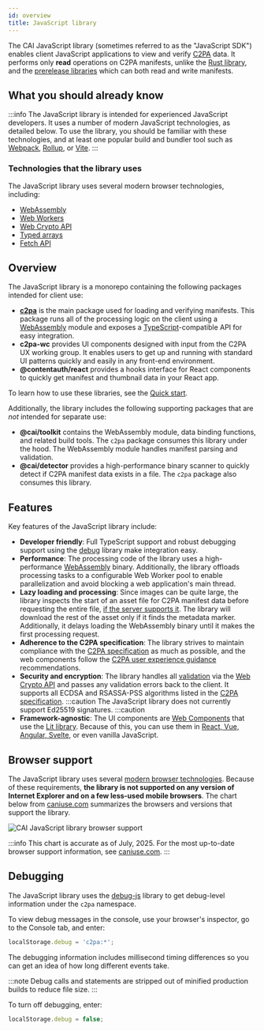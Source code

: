 ```yaml
---
id: overview
title: JavaScript library
---
```


The CAI JavaScript library (sometimes referred to as the "JavaScript SDK") enables client JavaScript applications to view and verify [C2PA](https://c2pa.org/) data. It performs only **read** operations on C2PA manifests, unlike the [Rust library](../../rust-sdk/), and the [prerelease libraries](../../other-langs) which can both read and write manifests.

## What you should already know

:::info
The JavaScript library is intended for experienced JavaScript developers. It uses a number of modern JavaScript technologies, as detailed below. To use the library, you should be familiar with these technologies, and at least one popular build and bundler tool such as [Webpack](https://webpack.js.org/), [Rollup](https://rollupjs.org/), or [Vite](https://vitejs.dev/).
:::

### Technologies that the library uses

The JavaScript library uses several modern browser technologies, including:

- [WebAssembly](https://webassembly.org/)
- [Web Workers](https://developer.mozilla.org/en-US/docs/Web/API/Web_Workers_API)
- [Web Crypto API](https://developer.mozilla.org/en-US/docs/Web/API/Web_Crypto_API)
- [Typed arrays](https://developer.mozilla.org/en-US/docs/Web/JavaScript/Typed_arrays)
- [Fetch API](https://developer.mozilla.org/en-US/docs/Web/API/Fetch_API)

## Overview

The JavaScript library is a monorepo containing the following packages intended for client use:

- [**c2pa**](https://opensource.contentauthenticity.org/docs/js-sdk/api/c2pa) is the main package used for loading and verifying manifests. This package runs all of the processing logic on the client using a [WebAssembly](https://webassembly.org/) module and exposes a [TypeScript](https://www.typescriptlang.org/)-compatible API for easy integration.
- **c2pa-wc** provides UI components designed with input from the C2PA UX working group. It enables users to get up and running with standard UI patterns quickly and easily in any front-end environment.
- **@contentauth/react** provides a hooks interface for React components to quickly get manifest and thumbnail data in your React app.

To learn how to use these libraries, see the [Quick start](quick-start).

Additionally, the library includes the following supporting packages that are _not_ intended for separate use:

- **@cai/toolkit** contains the WebAssembly module, data binding functions, and related build tools. The `c2pa` package consumes this library under the hood. The WebAssembly module handles manifest parsing and validation.
- **@cai/detector** provides a high-performance binary scanner to quickly detect if C2PA manifest data exists in a file. The `c2pa` package also consumes this library.

## Features

Key features of the JavaScript library include:

- **Developer friendly**: Full TypeScript support and robust debugging support using the [debug](https://github.com/debug-js/debug) library make integration easy.
- **Performance**: The processing code of the library uses a high-performance [WebAssembly](https://developer.mozilla.org/en-US/docs/WebAssembly) binary. Additionally, the library offloads processing tasks to a configurable Web Worker pool to enable parallelization and avoid blocking a web application's main thread.
- **Lazy loading and processing**: Since images can be quite large, the library inspects the start of an asset file for C2PA manifest data before requesting the entire file, [if the server supports it](../guides/hosting#range-requests). The library will download the rest of the asset only if it finds the metadata marker. Additionally, it delays loading the WebAssembly binary until it makes the first processing request.
- **Adherence to the C2PA specification**: The library strives to maintain compliance with the [C2PA specification](https://c2pa.org/specifications/specifications/2.2/specs/C2PA_Specification.html) as much as possible, and the web components follow the [C2PA user experience guidance](https://c2pa.org/specifications/specifications/1.0/ux/UX_Recommendations.html) recommendations.
- **Security and encryption**: The library handles all [validation](https://c2pa.org/specifications/specifications/2.2/specs/C2PA_Specification.html#_validation) via the [Web Crypto API](https://developer.mozilla.org/en-US/docs/Web/API/Web_Crypto_API) and passes any validation errors back to the client. It supports all ECDSA and RSASSA-PSS algorithms listed in the [C2PA specification](https://c2pa.org/specifications/specifications/2.2/specs/C2PA_Specification.html#_digital_signatures).
  :::caution
  The JavaScript library does not currently support Ed25519 signatures.
  :::caution
- **Framework-agnostic**: The UI components are [Web Components](https://developer.mozilla.org/en-US/docs/Web/Web_Components) that use the [Lit library](https://lit.dev/). Because of this, you can use them in [React, Vue, Angular, Svelte](https://custom-elements-everywhere.com/), or even vanilla JavaScript.

## Browser support

The JavaScript library uses several [modern browser technologies](#technologies-that-the-library-uses).
Because of these requirements, **the library is not supported on any version of Internet Explorer and on a few less-used mobile browsers**. The chart below from [caniuse.com](https://caniuse.com/wasm,webworkers,cryptography,typedarrays,fetch) summarizes the browsers and versions that support the library.

![CAI JavaScript library browser support](../../../static/img/caniuse.png)

:::info
This chart is accurate as of July, 2025. For the most up-to-date browser support information, see [caniuse.com](https://caniuse.com/wasm,webworkers,cryptography,typedarrays,fetch).
:::

## Debugging

The JavaScript library uses the [debug-js](https://github.com/debug-js/debug) library to get debug-level information under the `c2pa` namespace.

To view debug messages in the console, use your browser's inspector, go to the Console tab, and enter:

```js
localStorage.debug = 'c2pa:*';
```

The debugging information includes millisecond timing differences so you can get an idea of how long different events take.

:::note
Debug calls and statements are stripped out of minified production builds to reduce file size.
:::

To turn off debugging, enter:

```js
localStorage.debug = false;
```
